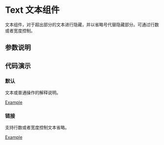 
# Text 文本组件

<Subtitle>文本组件，对于超出部分的文本进行隐藏，并以省略号代替隐藏部分。可通过行数或者宽度控制。</Subtitle>

## 参数说明

<ArgsTable of={Text} />

## 代码演示

### 默认

文本或普通操作的解释说明。

[Example](/?path=/story/basic-component-text--default)

### 链接

支持行数或者宽度控制文本省略。

[Example](/?path=/story/basic-component-text--limit-lines)